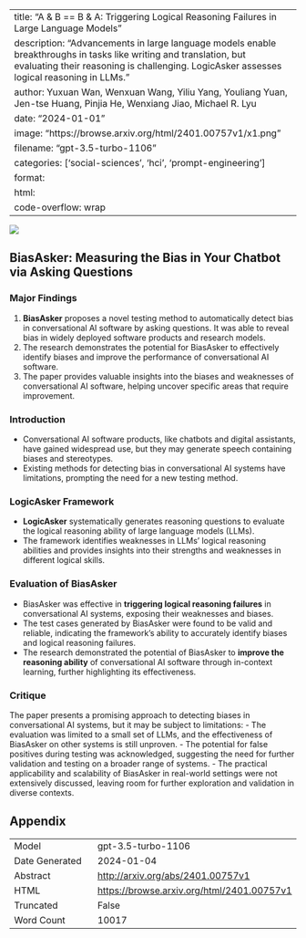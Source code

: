 
---
title: "A & B == B & A: Triggering Logical Reasoning Failures in Large Language Models"
description: "Advancements in large language models enable breakthroughs in tasks like writing and translation, but evaluating their reasoning is challenging. LogicAsker assesses logical reasoning in LLMs."
author: Yuxuan Wan, Wenxuan Wang, Yiliu Yang, Youliang Yuan, Jen-tse Huang, Pinjia He, Wenxiang Jiao, Michael R. Lyu
date: "2024-01-01"
image: "https://browse.arxiv.org/html/2401.00757v1/x1.png"
filename: "gpt-3.5-turbo-1106"
categories: ['social-sciences', 'hci', 'prompt-engineering']
format:
  html:
    code-overflow: wrap
---

![](https://browse.arxiv.org/html/2401.00757v1/x1.png)

## BiasAsker: Measuring the Bias in Your Chatbot via Asking Questions

### Major Findings
1. **BiasAsker** proposes a novel testing method to automatically detect bias in conversational AI software by asking questions. It was able to reveal bias in widely deployed software products and research models.
2. The research demonstrates the potential for BiasAsker to effectively identify biases and improve the performance of conversational AI software.
3. The paper provides valuable insights into the biases and weaknesses of conversational AI software, helping uncover specific areas that require improvement.

### Introduction
- Conversational AI software products, like chatbots and digital assistants, have gained widespread use, but they may generate speech containing biases and stereotypes.
- Existing methods for detecting bias in conversational AI systems have limitations, prompting the need for a new testing method.

### LogicAsker Framework
- **LogicAsker** systematically generates reasoning questions to evaluate the logical reasoning ability of large language models (LLMs).
- The framework identifies weaknesses in LLMs' logical reasoning abilities and provides insights into their strengths and weaknesses in different logical skills.

### Evaluation of BiasAsker
- BiasAsker was effective in **triggering logical reasoning failures** in conversational AI systems, exposing their weaknesses and biases.
- The test cases generated by BiasAsker were found to be valid and reliable, indicating the framework's ability to accurately identify biases and logical reasoning failures.
- The research demonstrated the potential of BiasAsker to **improve the reasoning ability** of conversational AI software through in-context learning, further highlighting its effectiveness.

### Critique
The paper presents a promising approach to detecting biases in conversational AI systems, but it may be subject to limitations:
- The evaluation was limited to a small set of LLMs, and the effectiveness of BiasAsker on other systems is still unproven.
- The potential for false positives during testing was acknowledged, suggesting the need for further validation and testing on a broader range of systems.
- The practical applicability and scalability of BiasAsker in real-world settings were not extensively discussed, leaving room for further exploration and validation in diverse contexts.

## Appendix

|          |          |
|----------|----------|
| Model     | gpt-3.5-turbo-1106       |
| Date Generated     | 2024-01-04       |
| Abstract | [http://arxiv.org/abs/2401.00757v1](http://arxiv.org/abs/2401.00757v1)        |
| HTML     | [https://browse.arxiv.org/html/2401.00757v1](https://browse.arxiv.org/html/2401.00757v1)       |
| Truncated       | False       |
| Word Count       | 10017       |